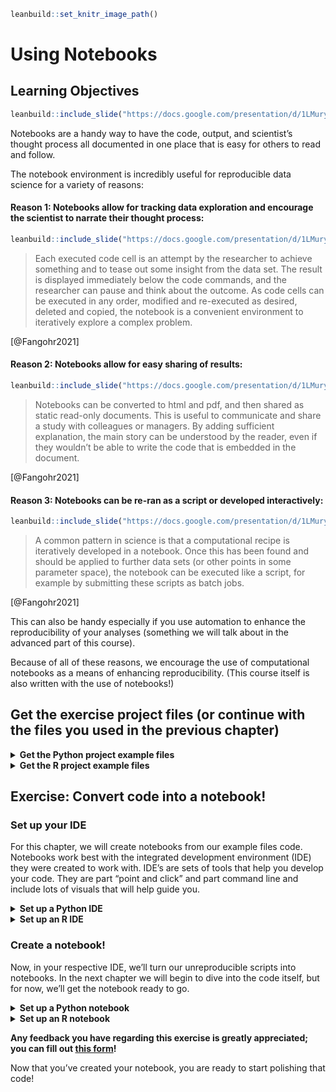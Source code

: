 
```r
leanbuild::set_knitr_image_path()
```

# Using Notebooks

## Learning Objectives

```r
leanbuild::include_slide("https://docs.google.com/presentation/d/1LMurysUhCjZb7DVF6KS9QmJ5NBjwWVjRn40MS9f2noE/edit#slide=id.gf8f405fdab_0_4")
```

Notebooks are a handy way to have the code, output, and scientist's thought process all documented in one place that is easy for others to read and follow.

The notebook environment is incredibly useful for reproducible data science for a variety of reasons:

#### Reason 1: Notebooks allow for tracking data exploration and encourage the scientist to narrate their thought process:

```r
leanbuild::include_slide("https://docs.google.com/presentation/d/1LMurysUhCjZb7DVF6KS9QmJ5NBjwWVjRn40MS9f2noE/edit#slide=id.gf8f405fdab_0_186")
```

> Each executed code cell is an attempt by the researcher to achieve something and to tease out some insight from the data set. The result is displayed immediately below the code commands, and the researcher can pause and think about the outcome. As code cells can be executed in any order, modified and re-executed as desired, deleted and copied, the notebook is a convenient environment to iteratively explore a complex problem.

[@Fangohr2021]


#### Reason 2: Notebooks allow for easy sharing of results:

```r
leanbuild::include_slide("https://docs.google.com/presentation/d/1LMurysUhCjZb7DVF6KS9QmJ5NBjwWVjRn40MS9f2noE/edit#slide=id.gf8f405fdab_0_186")
```

> Notebooks can be converted to html and pdf, and then shared as static read-only documents. This is useful to communicate and share a study with colleagues or managers. By adding sufficient explanation, the main story can be understood by the reader, even if they wouldn't be able to write the code that is embedded in the document.

[@Fangohr2021]

#### Reason 3: Notebooks can be re-ran as a script or developed interactively:

```r
leanbuild::include_slide("https://docs.google.com/presentation/d/1LMurysUhCjZb7DVF6KS9QmJ5NBjwWVjRn40MS9f2noE/edit#slide=id.gf9440130d0_0_0")
```

> A common pattern in science is that a computational recipe is iteratively developed in a notebook. Once this has been found and should be applied to further data sets (or other points in some parameter space), the notebook can be executed like a script, for example by submitting these scripts as batch jobs.

[@Fangohr2021]

This can also be handy especially if you use automation to enhance the reproducibility of your analyses (something we will talk about in the advanced part of this course).

Because of all of these reasons, we encourage the use of computational notebooks as a means of enhancing reproducibility. (This course itself is also written with the use of notebooks!)

## Get the exercise project files (or continue with the files you used in the previous chapter)

<details> <summary>**Get the Python project example files**</summary>
[Click this link to download](https://raw.githubusercontent.com/jhudsl/Reproducibility_in_Cancer_Informatics/main/chapter-zips/python-heatmap-chapt-5.zip).

```bash
mkdir -p chapter-zips
wget -O chapter-zips/python-heatmap-chapt-5.zip https://raw.githubusercontent.com/jhudsl/Reproducibility_in_Cancer_Informatics/main/chapter-zips/python-heatmap-chapt-5.zip
```

Now double click your chapter zip file to unzip. For Windows you may have to [follow these instructions](https://support.microsoft.com/en-us/windows/zip-and-unzip-files-f6dde0a7-0fec-8294-e1d3-703ed85e7ebc)).

```bash
unzip -o chapter-zips/python-heatmap-chapt-5.zip -d chapter-zips/
```
</details>

<details> <summary>**Get the R project example files**</summary>
[Click this link to download](https://raw.githubusercontent.com/jhudsl/Reproducibility_in_Cancer_Informatics/main/chapter-zips/r-heatmap-chapt-5.zip).

```bash
mkdir -p chapter-zips
wget -O chapter-zips/r-heatmap-chapt-5.zip https://raw.githubusercontent.com/jhudsl/Reproducibility_in_Cancer_Informatics/main/chapter-zips/r-heatmap-chapt-5.zip
```

Now double click your chapter zip file to unzip. For Windows you may have to [follow these instructions](https://support.microsoft.com/en-us/windows/zip-and-unzip-files-f6dde0a7-0fec-8294-e1d3-703ed85e7ebc)).

```bash
unzip -o chapter-zips/r-heatmap-chapt-5.zip -d chapter-zips/
```
</details>

## Exercise: Convert code into a notebook!

### Set up your IDE

For this chapter, we will create notebooks from our example files code. Notebooks work best with the integrated development environment (IDE) they were created to work with. IDE's are sets of tools that help you develop your code. They are part "point and click" and part command line and include lots of visuals that will help guide you.

<details> <summary>**Set up a Python IDE**</summary>

**Install JupyterLab**

1. We advise using the `conda` method to install JupyterLab, because we will return to talk more about `conda` later on, so [if you don't have conda, you will need to install that first](https://conda.io/projects/conda/en/latest/user-guide/install/index.html#installation).

To install conda using command line will look something like this in command line (but you will have to change depending on your operating system
```
wget https://repo.anaconda.com/miniconda/Miniconda3-latest-Linux-x86_64.sh \
mkdir /root/.conda \
bash Miniconda3-latest-Linux-x86_64.sh -b \
rm -f Miniconda3-latest-Linux-x86_64.sh

conda --version
```

2. Then, [following the instructions](https://jupyterlab.readthedocs.io/en/stable/getting_started/installation.html), install JupyterLab using this command in your [command line window](https://towardsdatascience.com/a-quick-guide-to-using-command-line-terminal-96815b97b955#:~:text=Opening%20Command%20Line.&text=There%20are%20varying%20ways%20of,and%20press%20the%20return%20key.):

```
conda install -c conda-forge jupyterlab
```

3. If you installed JupyterLab successfully, you can run `jupyter lab` in your command line window and a window will open in your browser. (Note that if run this multiple times, you will need to close one of your JupyterLab browser windows, or follow their documentation to set a password).

**Getting familiar with JupyterLab's interface**  

> The JupyterLab interface consists of a main work area containing tabs of documents and activities, a collapsible left sidebar, and a menu bar. The left sidebar contains a file browser, the list of running kernels and terminals, the command palette, the notebook cell tools inspector, and the tabs list.

```r
leanbuild::include_slide("https://docs.google.com/presentation/d/1LMurysUhCjZb7DVF6KS9QmJ5NBjwWVjRn40MS9f2noE/edit#slide=id.gf62875ddf7_0_469")
```

> The menu bar at the top of JupyterLab has top-level menus that expose actions available in JupyterLab with their keyboard shortcuts. The default menus are:

> **File:** actions related to files and directories
> **Edit:** actions related to editing documents and other activities
> **View:** actions that alter the appearance of JupyterLab
> **Run:** actions for running code in different activities such as notebooks and code consoles
> **Kernel:** actions for managing kernels, which are separate processes for running code
> **Tabs:** a list of the open documents and activities in the dock panel
> **Settings:** common settings and an advanced settings editor
> **Help:** a list of JupyterLab and kernel help links

</details>

<details> <summary>**Set up an R IDE**</summary>

**Install RStudio**

1. [Install RStudio](https://www.rstudio.com/products/rstudio/download/) (and [install R first](https://repo.miserver.it.umich.edu/cran/) if you have not already).
2. After you've downloaded the RStudio installation file, double click on it and follow along with the installation prompts.  
3. Open up the RStudio application by double clicking on it.

**Getting familiar with RStudio's interface**

```r
leanbuild::include_slide("https://docs.google.com/presentation/d/1LMurysUhCjZb7DVF6KS9QmJ5NBjwWVjRn40MS9f2noE/edit#slide=id.gf8f405fdab_0_225")
```

> The RStudio environment has four main **panes**, each of which may have a number of tabs that display different information or functionality. (their specific location can be changed under Tools -> Global Options -> Pane Layout).

> 1. The **Editor** pane is where you can write R scripts and other documents. Each tab here is its own document.
This is your _text editor_, which will allow you to save your R code for future use.
Note that change code here will not run automatically until you run it.

> 2. The **Console** pane is where you can _interactively_ run R code.
  + There is also a **Terminal** tab here which can be used for running programs outside R on your computer

> 3. The **Environment** pane primarily displays the variables, sometimes known as _objects_ that are defined during a given R session, and what data or values they might hold.

> 4. The **Help viewer** pane has several tabs all of which are pretty important:
    + The **Files** tab shows the structure and contents of files and folders (also known as directories) on your computer.
    + The **Plots** tab will reveal plots when you make them
    + The **Packages** tab shows which installed packages have been loaded into your R session
    + The **Help** tab will show the help page when you look up a function
    + The **Viewer** pane will reveal compiled R Markdown documents

From @Shapiro2021

More reading about RStudio's interface:

- [RStudio IDE Cheatsheet (pdf)](https://github.com/rstudio/cheatsheets/raw/master/rstudio-ide.pdf).
- [Navigating the RStudio Interface - R for Epidemiology](https://www.r4epi.com/navigating-the-rstudio-interface.html)

</details>

### Create a notebook!

Now, in your respective IDE, we'll turn our unreproducible scripts into notebooks. In the next chapter we will begin to dive into the code itself, but for now, we'll get the notebook ready to go.

<details> <summary>**Set up a Python notebook**</summary>

1. Start a new notebook by going to `New` > `Notebook`.
2. Then open up this chapter’s example code folder and open the `make-heatmap.py` file.

```r
leanbuild::include_slide("https://docs.google.com/presentation/d/1LMurysUhCjZb7DVF6KS9QmJ5NBjwWVjRn40MS9f2noE/edit#slide=id.gfaa026a583_0_20")
```

3. Create a new code chunk in your notebook.

```r
leanbuild::include_slide("https://docs.google.com/presentation/d/1LMurysUhCjZb7DVF6KS9QmJ5NBjwWVjRn40MS9f2noE/edit#slide=id.gfaa026a583_0_30")
```

4. Now copy and paste all of the code from `make-heatmap.py` into a new chunk. We will later break up this large chunk of code into smaller chunks that are thematic in the next chapter.
5. Save your `Untitled.ipynb` file as something that tells us what it will end up doing like `make-heatmap.ipynb`.

For [more about using Juptyer notebooks see this](https://realpython.com/jupyter-notebook-introduction/) by @Driscoll2021.

</details>

<details> <summary>**Set up an R notebook**</summary>

1. Start a new notebook by going to `File` > `New Files` > `R Notebook`.
2. Then open up this chapter’s example code folder and open the `make_heatmap.R` file.

```r
leanbuild::include_slide("https://docs.google.com/presentation/d/1LMurysUhCjZb7DVF6KS9QmJ5NBjwWVjRn40MS9f2noE/edit#slide=id.gfaa026a583_0_13")
```

3. Practice creating a new chunk in your R notebook by clicking the `Insert Chunk` button on the toolbar or by pressing `Cmd+Option+I`. (You can also manually type out the back ticks and `{}`)
4. Delete all the default text in this notebook.
5. Now copy and paste all of the code from `make_heatmap.R` into a new chunk. We will later break up this large chunk of code into smaller chunks that are thematic in the next chapter.
6. Save your untitled.Rmd into something that tells us what it will end up doing like `make-heatmap.Rmd`.
7. Notice that upon saving your `.Rmd` file, a new file `.nb.html` file of the same name is created. Open that file and choose `view in Browser`.
8. This shows the nicely rendered version of your analysis and snapshots whatever output existed when the `.Rmd` file was saved.

For [more about using R notebooks see this](https://bookdown.org/yihui/rmarkdown/) by @Xie2018.

</details>


**Any feedback you have regarding this exercise is greatly appreciated; you can fill out [this form](https://forms.gle/ygSSwoGaEATA2S65A)!**

Now that you've created your notebook, you are ready to start polishing that code!
